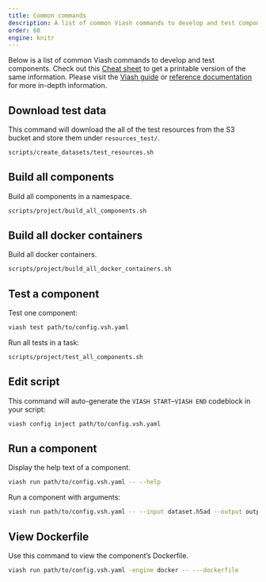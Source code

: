 ```yaml
---
title: Common commands
description: A list of common Viash commands to develop and test components.
order: 60
engine: knitr
---
```


Below is a list of common Viash commands to develop and test components. 
Check out this [Cheat sheet](/documentation/more_information/cheat_sheets.qmd) to get a printable version of the same information. Please visit the [Viash guide](https://viash.io/guide) or [reference documentation](https://viash.io/reference/) for more in-depth information.


## Download test data

This command will download the all of the test resources from the S3 bucket and store them under `resources_test/`.

:::{.small}
```bash
scripts/create_datasets/test_resources.sh
```
:::


## Build all components

Build all components in a namespace.

:::{.small}
```bash
scripts/project/build_all_components.sh
```
:::

## Build all docker containers

Build all docker containers.

:::{.small}
```bash
scripts/project/build_all_docker_containers.sh
```
:::

## Test a component

Test one component:

:::{.small}
```bash
viash test path/to/config.vsh.yaml
```
:::

Run all tests in a task:

:::{.small}
```bash
scripts/project/test_all_components.sh
```
:::

## Edit script

This command will auto-generate the `VIASH START`--`VIASH END` codeblock in your script:

:::{.small}
```bash
viash config inject path/to/config.vsh.yaml
```
:::

## Run a component

Display the help text of a component.

:::{.small}
```bash
viash run path/to/config.vsh.yaml -- --help
```
:::

Run a component with arguments:

:::{.small}
```bash
viash run path/to/config.vsh.yaml -- --input dataset.h5ad --output output.h5ad
```
:::


## View Dockerfile


Use this command to view the component's Dockerfile.

:::{.small}
```bash
viash run path/to/config.vsh.yaml -engine docker -- ---dockerfile
```
:::